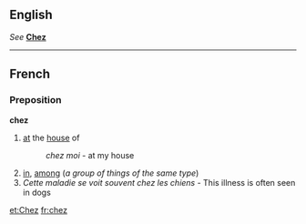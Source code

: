 ==English==
''See'' '''[[Chez]]'''

----
==French==
===Preposition===
'''chez''' 

#[[at]] the [[house]] of
#:''chez moi'' - at my house
#[[in]], [[among]] (''a group of things of the same type'')
#''Cette maladie se voit souvent chez les chiens'' - This illness is often seen in dogs
[[et:Chez]]
[[fr:chez]]